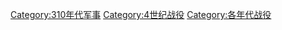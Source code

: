 [[Category:310年代军事|Category:310年代军事]]
[[Category:4世纪战役|Category:4世纪战役]]
[[Category:各年代战役|Category:各年代战役]]